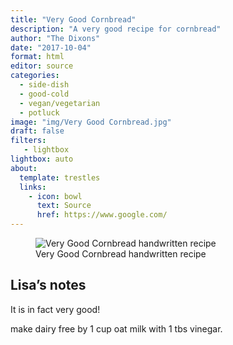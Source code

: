 ```yaml
---
title: "Very Good Cornbread"
description: "A very good recipe for cornbread"
author: "The Dixons"
date: "2017-10-04"
format: html
editor: source
categories:
  - side-dish
  - good-cold
  - vegan/vegetarian
  - potluck
image: "img/Very Good Cornbread.jpg"
draft: false
filters:
   - lightbox
lightbox: auto
about:
  template: trestles
  links:
    - icon: bowl
      text: Source
      href: https://www.google.com/
---
```


![Very Good Cornbread handwritten recipe](img/Very Good Cornbread.jpg)

## Lisa's notes

It is in fact very good!



make dairy free by 1 cup oat milk with 1 tbs vinegar.
